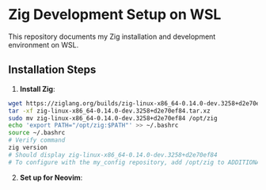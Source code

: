 # Zig Development Setup on WSL

This repository documents my Zig installation and development environment on WSL.

## Installation Steps

1. **Install Zig**:
```bash
wget https://ziglang.org/builds/zig-linux-x86_64-0.14.0-dev.3258+d2e70ef84.tar.xz
tar -xf zig-linux-x86_64-0.14.0-dev.3258+d2e70ef84.tar.xz
sudo mv zig-linux-x86_64-0.14.0-dev.3258+d2e70ef84 /opt/zig
echo 'export PATH="/opt/zig:$PATH"' >> ~/.bashrc
source ~/.bashrc
# Verify command
zig version
# Should display zig-linux-x86_64-0.14.0-dev.3258+d2e70ef84
# To configure with the my_config repository, add /opt/zig to ADDITIONAL_PATHS variable.
```

2. **Set up for Neovim**:
